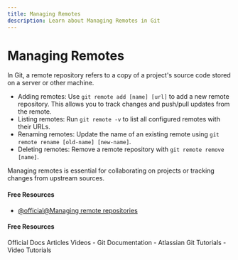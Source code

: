 ```yaml
---
title: Managing Remotes
description: Learn about Managing Remotes in Git
---
```


# Managing Remotes

In Git, a remote repository refers to a copy of a project's source code stored on a server or other machine.

- Adding remotes: Use `git remote add [name] [url]` to add a new remote repository. This allows you to track changes and push/pull updates from the remote.
- Listing remotes: Run `git remote -v` to list all configured remotes with their URLs.
- Renaming remotes: Update the name of an existing remote using `git remote rename [old-name] [new-name]`.
- Deleting remotes: Remove a remote repository with `git remote remove [name]`.

Managing remotes is essential for collaborating on projects or tracking changes from upstream sources.

#### Free Resources

- [@official@Managing remote repositories](https://docs.github.com/en/get-started/getting-started-with-git/managing-remote-repositories)

#### Free Resources

<Tabs defaultValue="official">
<TabsList>
<TabsTrigger value="official">Official Docs</TabsTrigger>
<TabsTrigger value="article">Articles</TabsTrigger>
<TabsTrigger value="video">Videos</TabsTrigger>
</TabsList>

<TabsContent value="official">
- <Link href="https://git-scm.com/docs">Git Documentation</Link>
</TabsContent>
<TabsContent value="article">
- <Link href="https://www.atlassian.com/git/tutorials">Atlassian Git Tutorials</Link>
</TabsContent>
<TabsContent value="video">
- <Link href="https://www.youtube.com/results?search_query=git+managing-remotes+tutorial">Video Tutorials</Link>
</TabsContent>
</Tabs>

<Outlet path="2-git-basics/commands/managing-remotes" />

